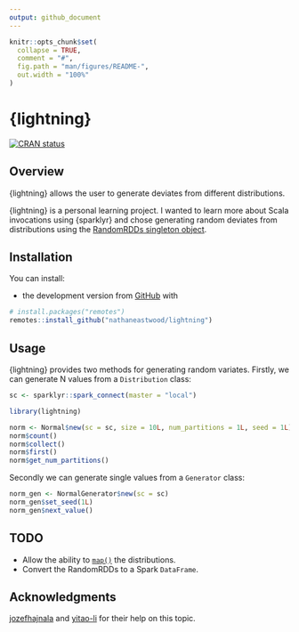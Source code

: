 ```yaml
---
output: github_document
---
```


<!-- README.md is generated from README.Rmd. Please edit that file -->

```r
knitr::opts_chunk$set(
  collapse = TRUE,
  comment = "#",
  fig.path = "man/figures/README-",
  out.width = "100%"
)
```

# {lightning}

[![CRAN status](https://www.r-pkg.org/badges/version/lightning)](https://cran.r-project.org/package=lightning)

## Overview

{lightning} allows the user to generate deviates from different distributions.

{lightning} is a personal learning project. I wanted to learn more about Scala invocations using {sparklyr} and chose generating random deviates from distributions using the [RandomRDDs singleton object](https://github.com/apache/spark/blob/v3.1.1/mllib/src/main/scala/org/apache/spark/mllib/random/RandomRDDs.scala).

## Installation

You can install:

* the development version from [GitHub](https://github.com/nathaneastwood/lightning) with

```r
# install.packages("remotes")
remotes::install_github("nathaneastwood/lightning")
```

## Usage

{lightning} provides two methods for generating random variates. Firstly, we can generate N values from a `Distribution` class:

```r
sc <- sparklyr::spark_connect(master = "local")

library(lightning)

norm <- Normal$new(sc = sc, size = 10L, num_partitions = 1L, seed = 1L)
norm$count()
norm$collect()
norm$first()
norm$get_num_partitions()
```

Secondly we can generate single values from a `Generator` class:

```r
norm_gen <- NormalGenerator$new(sc = sc)
norm_gen$set_seed(1L)
norm_gen$next_value()
```

## TODO

- Allow the ability to [`map()`](https://spark.apache.org/docs/2.4.3/api/java/org/apache/spark/rdd/RDD.html#map-scala.Function1-scala.reflect.ClassTag-) the distributions.
- Convert the RandomRDDs to a Spark `DataFrame`.

## Acknowledgments

[jozefhajnala](https://github.com/jozefhajnala) and [yitao-li](https://github.com/yitao-li) for their help on this topic.
